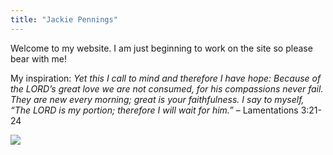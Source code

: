 ```yaml
---
title: "Jackie Pennings"
---
```


Welcome to my website. I am just beginning to work on the site so please bear with me!



My inspiration: *Yet this I call to mind and therefore I have hope: Because of the LORD's great love we are not consumed, for his compassions never fail. They are new every morning; great is your faithfulness. I say to myself, "The LORD is my portion; therefore I will wait for him."* -- Lamentations 3:21-24


![](sunset.jpg)